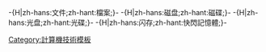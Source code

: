 -{H|zh-hans:文件;zh-hant:檔案;}-
-{H|zh-hans:磁盘;zh-hant:磁碟;}-
-{H|zh-hans:光盘;zh-hant:光碟;}-
-{H|zh-hans:闪存;zh-hant:快閃記憶體;}-
{{Navbox
| name      = 文件系统
| title     = [[文件系统]]
| bodyclass = hlist
| state     = {{{state|autocollapse}}}
| above     = 
* [[文件系统列表]]
* [[文件系统的对比]]
* {{tsl|en|Unix filesystem|Unix的文件系统}}

|group1 = 磁盘
|list1 = {{Navbox subgroup
  |list1 = 
* {{tsl|en|Advanced Disc Filing System|高级光盘存档系统|ADFS}}
* [[AdvFS]]
* {{tsl|en|Amiga Fast File System|Amiga快速文件系统|Amiga FFS}}
* {{tsl|en|Amiga Old File System|Amiga旧文件系统|Amiga OFS}}
* [[苹果文件系统|APFS]]
* {{tsl|en|AtheOS File System|AtheOS文件系统|AthFS}}
* BFS
** {{tsl|en|Be File System|Be文件系统}}
** {{tsl|en|Boot File System|启动文件系统}}
* [[Btrfs]]
* {{tsl|en|Disc Filing System|光盘存档系统|DFS}}
* EFS
** [[加密文件系统]]
** {{tsl|en|Extent File System|区段文件系统}}
* {{tsl|en|Episode filesystem|Episode文件系统|Episode}}
* [[延伸檔案系統|ext]]
** [[ext2]]
** [[ext3]]
** {{tsl|en|ext3cow}}
** [[ext4]]
* [[FAT]]
** [[exFAT]]
* {{tsl|en|Files-11}}
* [[Fossil (檔案系統)|Fossil]]
* {{tsl|en|HAMMER}}
* [[分层文件系统|HFS]]
* [[HFS+]]
* [[高效能檔案系統|HPFS]]
* {{tsl|en|High Throughput File System|高通量文件系统|HTFS}}
* {{tsl|en|IBM General Parallel File System|IBM通用并行文件系统}}
* [[JFS (文件系统)|JFS]]
* {{tsl|en|Log-structured File System (BSD)|日志结构文件系统 (BSD)|LFS}}
* MFS
** {{tsl|en|Macintosh File System|Macintosh文件系统}}
** {{tsl|en|Tivo Media File System|Tivo媒体文件系统}}
* [[MINIX文件系统|MINIX]]
* {{tsl|en|NetWare File System|NetWare文件系统}}
* {{tsl|en|Next3}}
* {{tsl|en|NILFS}}
** {{tsl|en|NILFS2}}
* {{tsl|en|Novell Storage Services|Novell存储服务|NSS}}
* [[NTFS]]
* {{tsl|en|OneFS distributed file system|OneFS分布式文件系统|OneFS}}
* {{tsl|en|Professional File System|专业文件系统|PFS}}
* {{tsl|en|QFS}}
* {{tsl|en|QNX4FS}}
* [[ReFS]]
* [[ReiserFS]]
** {{tsl|en|Reiser4}}
* {{tsl|en|Reliance (file system)|Reliance (文件系统)|Reliance}}
* {{tsl|en|Reliance Nitro}}
* [[遠程文件共享|RFS]]
* {{tsl|en|Smart File System|SFS}}
* {{tsl|en|Soup (Apple)|Soup (苹果公司)|Soup}}
* {{tsl|en|Tux3}}
* [[UBIFS]]
* [[Unix文件系统|UFS]]
* {{tsl|en|Veritas File System|VxFS}}
* {{tsl|en|Write Anywhere File Layout|任意位置写入文件布局|WAFL}}
* {{tsl|en|Xiafs}}
* [[XFS]]
* {{tsl|en|Xsan}}
* {{tsl|en|zFS (z/OS file system)||zFS}}
* [[ZFS]]

  |group2 = [[光碟]]
  |list2 = 
* {{tsl|en|High Sierra Format|HSF}}
* [[ISO 9660]]
* {{tsl|en|ISO 13490}}
* [[通用光碟格式|UDF]]

  |group3 = [[闪存]]和[[固态硬盘|SSD]]
  |list3 = 
* [[苹果文件系统|APFS]]
* [[FAT]]
* [[exFAT]]
* {{tsl|en|CHFS}}
* [[事务安全FAT文件系统|TFAT]]
* {{tsl|en|EROFS}}
* [[快閃記憶體檔案系統|FFS2]]
* [[F2FS]]
* [[高效能檔案系統|HPFS]]
* {{tsl|en|JFFS}}
* [[JFFS2]]
* [[JFS (文件系統)|JFS]]
* [[LogFS]]
* {{tsl|en|NILFS}}
** {{tsl|en|NILFS2}}
* {{tsl|en|Non-Volatile File System|非易失性文件系统|NVFS}}
* [[YAFFS]]
* [[UBIFS]]

  |group4 = [[集群文件系统|分布式]]
  |list4 = 
* {{tsl|en|CXFS}}
* {{tsl|en|GFS2}}
* [[Google檔案系統]]
* {{tsl|en|OCFS2}}
* {{tsl|en|OrangeFS}}
* {{tsl|en|Parallel Virtual File System|PVFS}}
* {{tsl|en|Quantcast File System|QFS}}
* {{tsl|en|Xsan}}
* ''[[文件系统列表#分布式文件系统|更多...]]''
 }}

|group2 = [[網路附加儲存|NAS]]
|list2 = 
* [[安德魯檔案系統|AFS]]（[[OpenAFS]]）
* [[苹果归档协议|AFP]]
* [[Coda]]
* [[分散式檔案系統 (Microsoft)|DFS]]
* {{tsl|en|IBM General Parallel File System|通用并行文件系统|GPFS}}
* [[Google檔案系統]]
* [[Lustre]]
* [[NetWare核心協定|NCP]]
* [[网络文件系统|NFS]]
* {{tsl|en|POHMELFS}}
* [[Apache Hadoop|Hadoop]]
* [[伺服器訊息區塊|SMB (CIFS)]]
* [[SSHFS]]
* ''[[文件系统列表|更多...]]''

|group3 = 特殊
|list3 = {{Navbox subgroup
  |list1 = 
* [[Aufs]]
* {{tsl|en|AXFS}}
* {{tsl|en|Boot File System|启动文件系统}}
* {{tsl|en|CDfs}}
* {{tsl|en|Compact Disc File System|光盘文件系统}}
* [[Cramfs]]
* {{tsl|en|Davfs2}}
* {{tsl|en|EROFS}}
* [[FTPFS]]
* [[FUSE]]
* [[GmailFS]]
* [[Lnfs]]
* {{tsl|en|Linear Tape File System|线性磁带文件系统|LTFS}}
* {{tsl|en|Rational MultiVersion File System||MVFS}}
* [[SquashFS]]
* {{tsl|en|FAT filesystem and Linux|FAT文件系统与Linux|UMSDOS}}
* [[OverlayFS]]
* {{tsl|en|UnionFS}}
* {{tsl|en|WBFS}}

  |group2 = 伪
  |list2 = 
* {{tsl|en|configfs}}
* {{tsl|en|Device file|设备文件 (Unix)|devfs}}
* {{tsl|en|debugfs}}
* {{tsl|en|kernfs (BSD)|kernfs}}
* [[procfs]]
* [[specfs]]
* [[sysfs]]
* [[tmpfs]]
* [[WinFS]]

  |group3 = {{tsl|en|Filesystem-level encryption|文件系统级加密|加密}}
  |list3 = 
* [[eCryptfs]]
* [[EncFS]]
* [[加密文件系统|EFS]]
* {{tsl|en|Rubberhose (file system)|Rubberhose}}
* [[SSHFS]]
* [[ZFS]]
 }}

|group4 = 类型
|list4 =
* [[集群文件系统|集群]]
** {{tsl|en|Global file system|全局文件系统|全局}}
** {{tsl|en|Grid File System|网格文件系统|网格}}
** {{tsl|en|Self-certifying File System|自我认证文件系统|自我认证}}
* [[快閃記憶體檔案系統|闪存]]
* [[日志文件系统|日志]]
* {{tsl|en|Log-structured file system|日志结构文件系统|日志结构}}
* [[对象存储|对象]]
* {{tsl|en|Record-oriented filesystem|面向记录文件系统|面向记录}}
* {{tsl|en|Semantic file system|语义文件系统|语义}}
* {{tsl|en|Steganographic file system|隐写文件系统|隐写}}
* {{tsl|en|Synthetic file system|合成文件系统|合成}}
* {{tsl|en|Versioning file system|版本文件系统|版本}}

|group5 = 特性
|list5 = {{Navbox subgroup
  |list1 = 
* [[保留大小写]]
* [[寫入時複製]]
* [[重复数据删除]]
* {{tsl|en|Data scrubbing|数据擦洗}}
* {{tsl|en|Execute in place|原地执行}}
* [[Extent (檔案系統)|Extent]]
* [[文件属性]]
** [[扩展文件属性]]
* [[文件更改日志]]
* [[Fork (文件系统)|Fork]]
* 链接
** [[硬链接]]
** [[符号链接]]
  |group2 = {{tsl|en|Computer access control|计算机访问控制|访问控制}}
  |list2 = 
* [[存取控制串列]]
* {{tsl|en|Filesystem-level encryption|文件系统级加密}}
* [[文件系统权限|权限]]
** {{tsl|en|Modes (Unix)||Modes}}
** [[粘滞位]]
}}

|group6 = [[介面 (資訊科技)|接口]]
|list6 =
* [[檔案管理器]]
* {{tsl|en|File system API|文件系统API}}
** [[可安装文件系统]]
* [[虛擬檔案系統]]
}}<noinclude>{{documentation|content={{Collapsible option}}}}

[[Category:計算機技術模板]]
</noinclude>